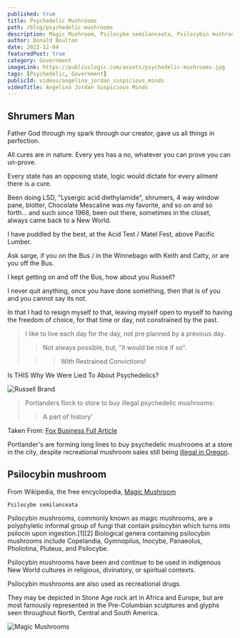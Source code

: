 ```yaml
---
published: true
title: Psychedelic Mushrooms
path: /blog/psychedelic-mushrooms
description: Magic Mushroom, Psilocybe semilanceata, Psilocybin mushrooms, commonly known as magic mushrooms.
author: Donald Boulton
date: 2022-12-04
featuredPost: true
category: Government
imageLink: https://publiuslogic.com/assets/psychedelic-mushrooms.jpg
tags: [Psychedelic, Government]
publicId: videos/angelina_jordan_suspicious_minds
videoTitle: Angelina Jordan Suspicious Minds
---
```


## Shrumers Man

Father God through my spark through our creator, gave us all things in perfection. 

All cures are in nature. Every yes has a no, whatever you can prove you can un-prove. 

Every state has an opposing state, logic would dictate for every ailment there is a cure. 

Been doing LSD, "Lysergic acid diethylamide", shrumers, 4 way window pane, blotter, Chocolate Mescaline was my favorite, and so on and so forth... and such since 1968, been out there, sometimes in the closet, always came back to a New World.

I have puddled by the best, at the Acid Test / Matel Fest, above Pacific Lumber. 

Ask sarge, if you on the Bus / in the Winnebago with Keith and Catty, or are you off the Bus. 

I kept getting on and off the Bus, how about you Russell?

I never quit anything, once you have done something, then that is of you and you cannot say its not. 

In that I had to resign myself to that, leaving myself open to myself to having the freedom of choice, for that time or day, not constrained by the past.

> I like to live each day for the day, not pre planned by a previous day. 
>
> > Not always possible, but, "it would be nice if so".
>
> > > With Restrained Convictions!

<Section>

<LeftText>Is THIS Why We Were Lied To About Psychedelics?</LeftText>
<ColumnGridTwo>
<Left>
<UserProfile buttonLink="https://russellbrand.locals.com/" title="Psychedelics" titleLink="https://russellbrand.locals.com/" link="https://www.youtube.com/@RussellBrand" description="@RussellBrand">

![Russell Brand](../../../static/img/russell-brand-thumb.jpg)

</UserProfile>
</Left>
<VideoWrapper>
<YouTube youTubeId="qwh1SqWxW3E" autoPlay="true" />
</VideoWrapper>
</ColumnGridTwo>

</Section>

> Portlanders flock to store to buy illegal psychedelic mushrooms: 
>
> > A part of history'

Taken From: [Fox Business Full Article](https://www.foxbusiness.com/retail/portlanders-flock-store-buy-illegal-psychedelic-mushrooms-part-history)

Portlander's are forming long lines to buy psychedelic mushrooms at a store in the city, despite recreational mushroom sales still being [illegal in Oregon](https://www.foxbusiness.com/category/fox-news-oregon).

## Psilocybin mushroom

From Wikipedia, the free encyclopedia, [Magic Mushroom](https://en.wikipedia.org/wiki/Psilocybin_mushroom)

`Psilocybe semilanceata`

Psilocybin mushrooms, commonly known as magic mushrooms, are a polyphyletic informal group of fungi that contain psilocybin which turns into psilocin upon ingestion.[1][2] Biological genera containing psilocybin mushrooms include Copelandia, Gymnopilus, Inocybe, Panaeolus, Pholiotina, Pluteus, and Psilocybe. 

Psilocybin mushrooms have been and continue to be used in indigenous New World cultures in religious, divinatory, or spiritual contexts. 

Psilocybin mushrooms are also used as recreational drugs. 

They may be depicted in Stone Age rock art in Africa and Europe, but are most famously represented in the Pre-Columbian sculptures and glyphs seen throughout North, Central and South America.

![Magic Mushrooms](../../../static/img/magic-mushrooms.jpg)

<WavyHr className="mt-1 mb-1 text-fuchsia-600" />
